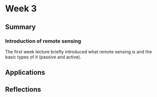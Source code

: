 # Week 3

## Summary

### Introduction of remote sensing
The first week lecture briefly introduced what remote sensing is and the basic types of it (passive and active). 

## Applications

## Reflections